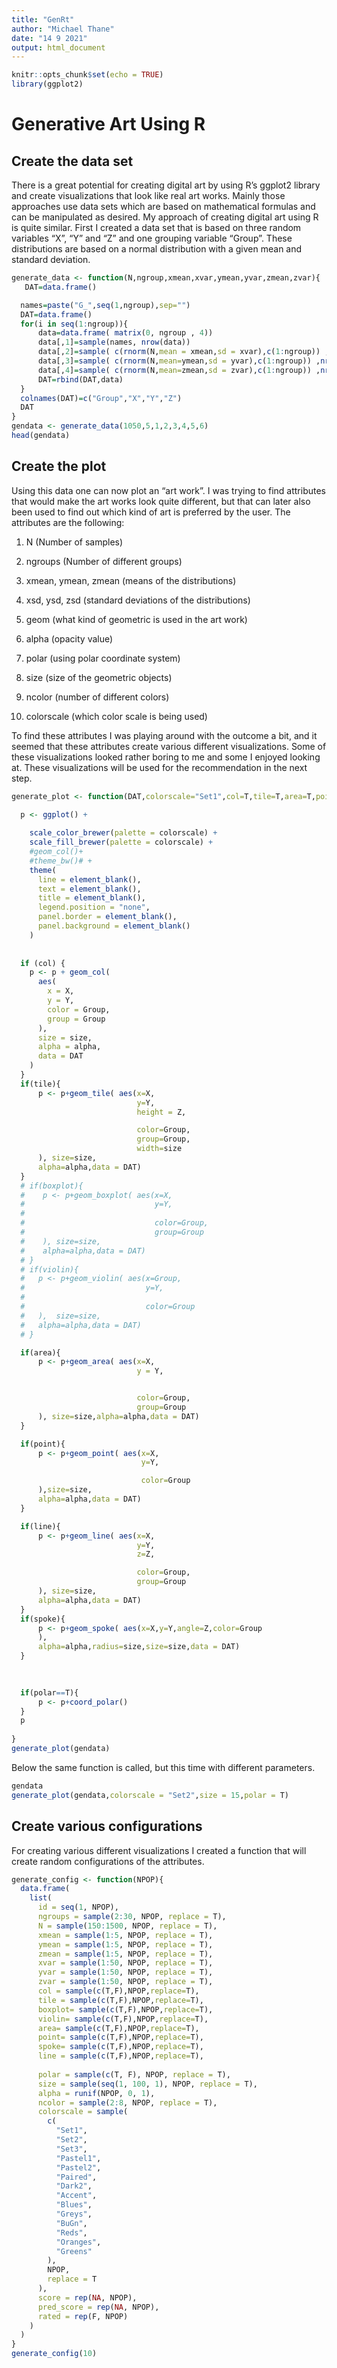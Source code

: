```yaml
---
title: "GenRt"
author: "Michael Thane"
date: "14 9 2021"
output: html_document
---
```


```r
knitr::opts_chunk$set(echo = TRUE)
library(ggplot2)

```

# Generative Art Using R
## Create the data set
There is a great potential for creating digital art by using R’s ggplot2 library and create visualizations that look like real art works. Mainly those approaches use data sets which are based on mathematical formulas and can be manipulated as desired. 
My approach of creating digital art using R is quite similar. First I created a data set that is based on three random variables “X”, “Y” and “Z” and one grouping variable “Group”. These distributions are based on a normal distribution with a given mean and standard deviation.


```r

generate_data <- function(N,ngroup,xmean,xvar,ymean,yvar,zmean,zvar){
   DAT=data.frame()

  names=paste("G_",seq(1,ngroup),sep="")
  DAT=data.frame()
  for(i in seq(1:ngroup)){
      data=data.frame( matrix(0, ngroup , 4))
      data[,1]=sample(names, nrow(data))
      data[,2]=sample( c(rnorm(N,mean = xmean,sd = xvar),c(1:ngroup)) ,nrow(data))
      data[,3]=sample( c(rnorm(N,mean=ymean,sd = yvar),c(1:ngroup)) ,nrow(data))
      data[,4]=sample( c(rnorm(N,mean=zmean,sd = zvar),c(1:ngroup)) ,nrow(data))
      DAT=rbind(DAT,data)
  }
  colnames(DAT)=c("Group","X","Y","Z")
  DAT
}
gendata <- generate_data(1050,5,1,2,3,4,5,6)
head(gendata)

```

## Create the plot
Using this data one can now plot an “art work”. I was trying to find attributes that would make the art works look quite different, but that can later also been used to find out which kind of art is preferred by the user. The attributes are the following:

1. N (Number of samples)
2. ngroups (Number of different groups)
3. xmean, ymean, zmean (means of the distributions)
4. xsd, ysd, zsd (standard deviations of the distributions)


5. geom (what kind of geometric is used in the art work)
6. alpha (opacity value)
7. polar (using polar coordinate system)
8. size (size of the geometric objects)
9. ncolor (number of different colors)
11. colorscale (which color scale is being used)

To find these attributes I was playing around with the outcome a bit, and it seemed that these attributes create various different visualizations. Some of these visualizations looked rather boring to me and some I enjoyed looking at. These visualizations will be used for the recommendation in the next step.



```r

generate_plot <- function(DAT,colorscale="Set1",col=T,tile=T,area=T,point=T,line=T,spoke=T,size=5,alpha=0.5,polar=F){

  p <- ggplot() +
    
    scale_color_brewer(palette = colorscale) +
    scale_fill_brewer(palette = colorscale) +
    #geom_col()+
    #theme_bw()# +
    theme(
      line = element_blank(),
      text = element_blank(),
      title = element_blank(),
      legend.position = "none",
      panel.border = element_blank(),
      panel.background = element_blank()
    )
  
  
  if (col) {
    p <- p + geom_col(
      aes(
        x = X,
        y = Y,
        color = Group,
        group = Group
      ),
      size = size,
      alpha = alpha,
      data = DAT
    )
  }
  if(tile){
      p <- p+geom_tile( aes(x=X,
                            y=Y,
                            height = Z,

                            color=Group,
                            group=Group,
                            width=size
      ), size=size,
      alpha=alpha,data = DAT)
  }
  # if(boxplot){
  #    p <- p+geom_boxplot( aes(x=X,
  #                             y=Y,
  # 
  #                             color=Group,
  #                             group=Group
  #    ), size=size,
  #    alpha=alpha,data = DAT)
  # }
  # if(violin){
  #   p <- p+geom_violin( aes(x=Group,
  #                           y=Y,
  # 
  #                           color=Group
  #   ),  size=size,
  #   alpha=alpha,data = DAT)
  # }

  if(area){
      p <- p+geom_area( aes(x=X,
                            y = Y,


                            color=Group,
                            group=Group
      ), size=size,alpha=alpha,data = DAT)
  }

  if(point){
      p <- p+geom_point( aes(x=X,
                             y=Y,

                             color=Group
      ),size=size,
      alpha=alpha,data = DAT)
  }

  if(line){
      p <- p+geom_line( aes(x=X,
                            y=Y,
                            z=Z,

                            color=Group,
                            group=Group
      ), size=size,
      alpha=alpha,data = DAT)
  }
  if(spoke){
      p <- p+geom_spoke( aes(x=X,y=Y,angle=Z,color=Group
      ),
      alpha=alpha,radius=size,size=size,data = DAT)
  }

  
  
  if(polar==T){
      p <- p+coord_polar()
  }
  p
    
}
generate_plot(gendata)
```

Below the same function is called, but this time with different parameters.

```r
gendata
generate_plot(gendata,colorscale = "Set2",size = 15,polar = T)

```


## Create various configurations
For creating various different visualizations I created a function that will create random configurations of the attributes.

```r

generate_config <- function(NPOP){
  data.frame(
    list(
      id = seq(1, NPOP),
      ngroups = sample(2:30, NPOP, replace = T),
      N = sample(150:1500, NPOP, replace = T),
      xmean = sample(1:5, NPOP, replace = T),
      ymean = sample(1:5, NPOP, replace = T),
      zmean = sample(1:5, NPOP, replace = T),
      xvar = sample(1:50, NPOP, replace = T),
      yvar = sample(1:50, NPOP, replace = T),
      zvar = sample(1:50, NPOP, replace = T),
      col = sample(c(T,F),NPOP,replace=T),
      tile = sample(c(T,F),NPOP,replace=T),
      boxplot= sample(c(T,F),NPOP,replace=T),
      violin= sample(c(T,F),NPOP,replace=T),
      area= sample(c(T,F),NPOP,replace=T),
      point= sample(c(T,F),NPOP,replace=T),
      spoke= sample(c(T,F),NPOP,replace=T),
      line = sample(c(T,F),NPOP,replace=T),
      
      polar = sample(c(T, F), NPOP, replace = T),
      size = sample(seq(1, 100, 1), NPOP, replace = T),
      alpha = runif(NPOP, 0, 1),
      ncolor = sample(2:8, NPOP, replace = T),
      colorscale = sample(
        c(
          "Set1",
          "Set2",
          "Set3",
          "Pastel1",
          "Pastel2",
          "Paired",
          "Dark2",
          "Accent",
          "Blues",
          "Greys",
          "BuGn",
          "Reds",
          "Oranges",
          "Greens"
        ),
        NPOP,
        replace = T
      ),
      score = rep(NA, NPOP),
      pred_score = rep(NA, NPOP),
      rated = rep(F, NPOP)
    )
  )
}
generate_config(10)

```
